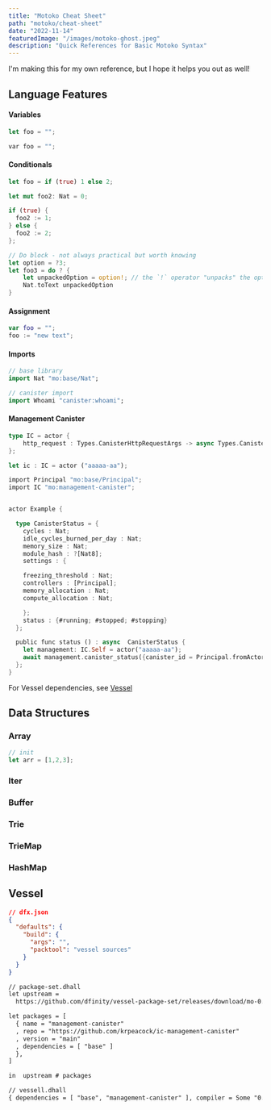 ```yaml
---
title: "Motoko Cheat Sheet"
path: "motoko/cheat-sheet"
date: "2022-11-14"
featuredImage: "/images/motoko-ghost.jpeg"
description: "Quick References for Basic Motoko Syntax"
---
```


I'm making this for my own reference, but I hope it helps you out as well!

## Language Features

#### Variables

```rust
let foo = "";

var foo = "";
```

#### Conditionals

```rust
let foo = if (true) 1 else 2;

let mut foo2: Nat = 0;

if (true) {
  foo2 := 1;
} else {
  foo2 := 2;
};

// Do block - not always practical but worth knowing
let option = ?3;
let foo3 = do ? {
    let unpackedOption = option!; // the `!` operator "unpacks" the option and gets you the value inside. If the option is null, the entire do ? {} block evaluates to null
    Nat.toText unpackedOption
}

```

#### Assignment

```swift
var foo = "";
foo := "new text";
```

#### Imports

```dart
// base library
import Nat "mo:base/Nat";

// canister import
import Whoami "canister:whoami";
```

#### Management Canister

```rust
type IC = actor {
    http_request : Types.CanisterHttpRequestArgs -> async Types.CanisterHttpResponsePayload;
};

let ic : IC = actor ("aaaaa-aa");
```

```rust
import Principal "mo:base/Principal";
import IC "mo:management-canister";


actor Example {

  type CanisterStatus = {
    cycles : Nat;
    idle_cycles_burned_per_day : Nat;
    memory_size : Nat;
    module_hash : ?[Nat8];
    settings : {

    freezing_threshold : Nat;
    controllers : [Principal];
    memory_allocation : Nat;
    compute_allocation : Nat;

    };
    status : {#running; #stopped; #stopping}
  };

  public func status () : async  CanisterStatus {
    let management: IC.Self = actor("aaaaa-aa");
    await management.canister_status({canister_id = Principal.fromActor(Example)});
  };
}
```

For Vessel dependencies, see [Vessel](#vessel)

## Data Structures

### Array

```rust
// init
let arr = [1,2,3];
```

### Iter

### Buffer

### Trie

### TrieMap

### HashMap

## Vessel

```json
// dfx.json
{
  "defaults": {
    "build": {
      "args": "",
      "packtool": "vessel sources"
    }
  }
}
```

```txt
// package-set.dhall
let upstream =
  https://github.com/dfinity/vessel-package-set/releases/download/mo-0.6.21-20220215/package-set.dhall sha256:b46f30e811fe5085741be01e126629c2a55d4c3d6ebf49408fb3b4a98e37589b

let packages = [
  { name = "management-canister"
  , repo = "https://github.com/krpeacock/ic-management-canister"
  , version = "main"
  , dependencies = [ "base" ]
  },
]

in  upstream # packages
```

```txt
// vessell.dhall
{ dependencies = [ "base", "management-canister" ], compiler = Some "0.6.21" }

```
